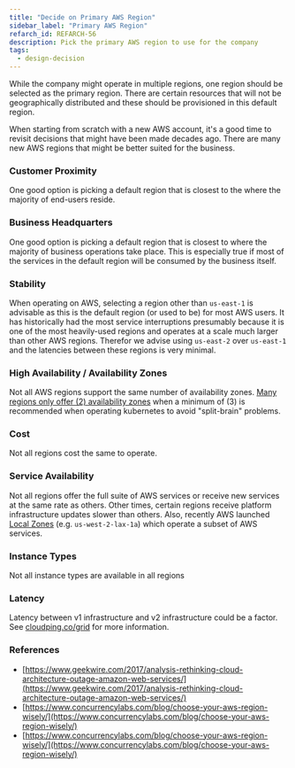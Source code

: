 ```yaml
---
title: "Decide on Primary AWS Region"
sidebar_label: "Primary AWS Region"
refarch_id: REFARCH-56
description: Pick the primary AWS region to use for the company
tags:
  - design-decision
---
```



While the company might operate in multiple regions, one region should be selected as the primary region. There are
certain resources that will not be geographically distributed and these should be provisioned in this default region.

When starting from scratch with a new AWS account, it's a good time to revisit decisions that might have been made
decades ago. There are many new AWS regions that might be better suited for the business.

### Customer Proximity

One good option is picking a default region that is closest to the where the majority of end-users reside.

### Business Headquarters

One good option is picking a default region that is closest to where the majority of business operations take place.
This is especially true if most of the services in the default region will be consumed by the business itself.

### Stability

When operating on AWS, selecting a region other than `us-east-1` is advisable as this is the default region (or used to
be) for most AWS users. It has historically had the most service interruptions presumably because it is one of the most
heavily-used regions and operates at a scale much larger than other AWS regions. Therefor we advise using `us-east-2`
over `us-east-1` and the latencies between these regions is very minimal.

### High Availability / Availability Zones

Not all AWS regions support the same number of availability zones.
[Many regions only offer (2) availability zones](https://howto.lintel.in/list-of-aws-regions-and-availability-zones/)
when a minimum of (3) is recommended when operating kubernetes to avoid "split-brain" problems.

### Cost

Not all regions cost the same to operate.

### Service Availability

Not all regions offer the full suite of AWS services or receive new services at the same rate as others. Other times,
certain regions receive platform infrastructure updates slower than others. Also, recently AWS launched
[Local Zones](https://aws.amazon.com/about-aws/global-infrastructure/regions_az/#AWS_Local_Zones) (e.g.
`us-west-2-lax-1a`) which operate a subset of AWS services.

### Instance Types

Not all instance types are available in all regions

### Latency

Latency between v1 infrastructure and v2 infrastructure could be a factor. See
[cloudping.co/grid](https://www.cloudping.co/grid) for more information.

### References

- [https://www.geekwire.com/2017/analysis-rethinking-cloud-architecture-outage-amazon-web-services/](https://www.geekwire.com/2017/analysis-rethinking-cloud-architecture-outage-amazon-web-services/)
- [https://www.concurrencylabs.com/blog/choose-your-aws-region-wisely/](https://www.concurrencylabs.com/blog/choose-your-aws-region-wisely/)
- [https://www.concurrencylabs.com/blog/choose-your-aws-region-wisely/](https://www.concurrencylabs.com/blog/choose-your-aws-region-wisely/)
